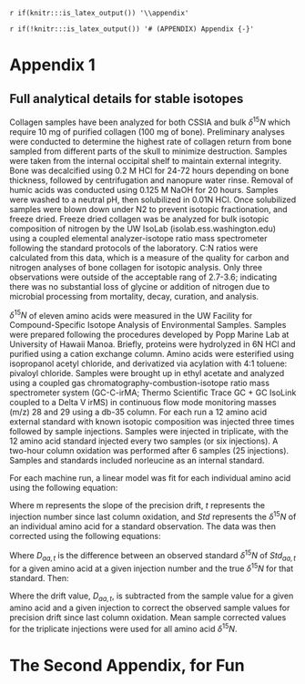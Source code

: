 `r if(knitr:::is_latex_output()) '\\appendix'`

`r if(!knitr:::is_latex_output()) '# (APPENDIX) Appendix {-}'` 

<!--
If you feel it necessary to include an appendix, it goes here.
-->


# Appendix 1
## Full analytical details for stable isotopes

Collagen samples have been analyzed for both CSSIA and bulk $\delta^{15}N$ which require 10 mg of purified collagen (100 mg of bone). Preliminary analyses were conducted to determine the highest rate of collagen return from bone sampled from different parts of the skull to minimize destruction. Samples were taken from the internal occipital shelf to maintain external integrity. Bone was decalcified using 0.2 M HCl for 24-72 hours depending on bone thickness, followed by centrifugation and nanopure water rinse. Removal of humic acids was conducted using 0.125 M NaOH for 20 hours. Samples were washed to a neutral pH, then solubilized in 0.01N HCl. Once solubilized samples were blown down under N2 to prevent isotopic fractionation, and freeze dried. Freeze dried collagen was be analyzed for bulk isotopic composition of nitrogen by the UW IsoLab (isolab.ess.washington.edu) using a coupled elemental analyzer-isotope ratio mass spectrometer following the standard protocols of the laboratory. C:N ratios were calculated from this data, which is a measure of the quality for carbon and nitrogen analyses of bone collagen for isotopic analysis. Only three observations were outside of the acceptable rang of 2.7-3.6; indicating there was no substantial loss of glycine or addition of nitrogen due to microbial processing from mortality, decay, curation, and analysis. 
	
$\delta^{15}N$ of eleven amino acids  were measured in the UW Facility for Compound-Specific Isotope Analysis of Environmental Samples. Samples were prepared following the procedures developed by Popp Marine Lab at University of Hawaii Manoa. Briefly, proteins were hydrolyzed in 6N HCl and purified using a cation exchange column. Amino acids were esterified using isopropanol acetyl chloride, and derivatized via acylation with 4:1 toluene: pivaloyl chloride. Samples were brought up in ethyl acetate and analyzed using a coupled gas chromatography-combustion-isotope ratio mass spectrometer system (GC-C-irMA; Thermo Scientific Trace GC + GC IsoLink coupled to a Delta V irMS) in continuous flow mode monitoring masses (m/z) 28 and 29 using a db-35 column. For each run a 12 amino acid external standard with known isotopic composition was injected three times followed by sample injections. Samples were injected in triplicate, with the 12 amino acid standard injected every two samples (or six injections). A two-hour column oxidation was performed after 6 samples (25 injections). Samples and standards included norleucine as an internal standard.
	
For each machine run, a linear model was fit for each individual amino acid using the following equation:
	
\begin{equation} 
  Std_{aa} = m_{aa}t + b_{aa}
  (\#eq:std)
\end{equation} 

Where m represents the slope of the precision drift, *t* represents the injection number since last column oxidation, and *Std* represents the $\delta^{15}N$ of an individual amino acid for a standard observation. The data was then corrected using the following equations:

\begin{equation} 
  D_{aa, t} = Std_{aa,t} - True
  (\#eq:diff)
\end{equation} 

Where $D_{aa,t}$ is the difference between an observed standard $\delta^{15}N$ of $Std_{aa,t}$ for a given amino acid at a given injection number and the true $\delta^{15}N$ for that standard. Then:

\begin{equation} 
  Sample_{corrected,aa,t} = Sample_{obs,aa,t} - D_{aa,t}
  (\#eq:sampcorr)
\end{equation} 

Where the drift value, $D_{aa,t}$, is subtracted from the sample value for a given amino acid and a given injection to correct the observed sample values for precision drift since last column oxidation. Mean sample corrected values for the triplicate injections were used for all amino acid $\delta^{15}N$. 


# The Second Appendix, for Fun
